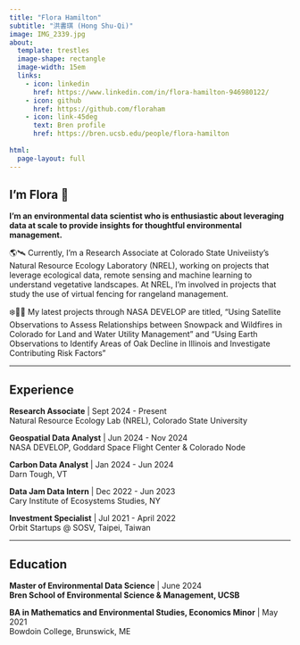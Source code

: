 ```yaml
---
title: "Flora Hamilton"
subtitle: "洪書琪 (Hong Shu-Qi)"
image: IMG_2339.jpg
about: 
  template: trestles
  image-shape: rectangle
  image-width: 15em
  links:
    - icon: linkedin
      href: https://www.linkedin.com/in/flora-hamilton-946980122/
    - icon: github
      href: https://github.com/floraham
    - icon: link-45deg
      text: Bren profile
      href: https://bren.ucsb.edu/people/flora-hamilton
      
html:
  page-layout: full
---
```


## I'm Flora 🌿

**I'm an environmental data scientist who is enthusiastic about leveraging data at scale to provide insights for thoughtful environmental management.**

🌎🛰️ Currently, I'm a Research Associate at Colorado State Univeiisty's Natural Resource Ecology Laboratory (NREL), working on projects that leverage ecological data, remote sensing and machine learning to understand vegetative landscapes. At NREL, I'm involved in projects that study the use of virtual fencing for rangeland management. 

❄️️🌳🔥 My latest projects through NASA DEVELOP are titled, "Using Satellite Observations to Assess Relationships between Snowpack and Wildfires in Colorado for Land and Water Utility Management" and "Using Earth Observations to Identify Areas of Oak Decline in Illinois and Investigate Contributing Risk Factors" 


------------------------------------------------------------------------

## Experience

 **Research Associate**  \| Sept 2024 - Present \
Natural Resource Ecology Lab (NREL), Colorado State University

 **Geospatial Data Analyst**  \| Jun 2024 - Nov 2024 \
NASA DEVELOP, Goddard Space Flight Center & Colorado Node

 **Carbon Data Analyst** \| Jan 2024 - Jun 2024 \
Darn Tough, VT 

 **Data Jam Data Intern** \| Dec 2022 - Jun 2023 \
Cary Institute of Ecosystems Studies, NY

 **Investment Specialist** \| Jul 2021 - April 2022 \
Orbit Startups @ SOSV, Taipei, Taiwan

------------------------------------------------------------------------

## Education

**Master of Environmental Data Science** | June 2024 \
**Bren School of Environmental Science & Management, UCSB** \

**BA in Mathematics and Environmental Studies, Economics Minor** | May 2021 \
Bowdoin College, Brunswick, ME 

